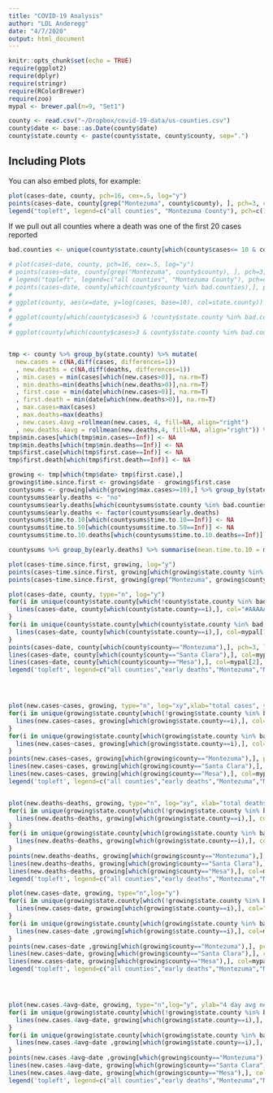 ```yaml
---
title: "COVID-19 Analysis"
author: "LDL Anderegg"
date: "4/7/2020"
output: html_document
---
```


```r
knitr::opts_chunk$set(echo = TRUE)
require(ggplot2)
require(dplyr)
require(stringr)
require(RColorBrewer)
require(zoo)
mypal <- brewer.pal(n=9, "Set1")
```

```r
county <- read.csv("~/Dropbox/covid-19-data/us-counties.csv")
county$date <- base::as.Date(county$date)
county$state.county <- paste(county$state, county$county, sep=".")

```

## Including Plots

You can also embed plots, for example:

```r
plot(cases~date, county, pch=16, cex=.5, log="y")
points(cases~date, county[grep("Montezuma", county$county), ], pch=3, col="red")
legend("topleft", legend=c("all counties", "Montezuma County"), pch=c(16, 3), pt.cex=c(.5,1), col=c("black","red"))
```

If we pull out all counties where a death was one of the first 20 cases reported
``` r
bad.counties <- unique(county$state.county[which(county$cases<= 10 & county$deaths>1)])

# plot(cases~date, county, pch=16, cex=.5, log="y")
# points(cases~date, county[grep("Montezuma", county$county), ], pch=3, col="red")
# legend("topleft", legend=c("all counties", "Montezuma County"), pch=c(16, 3), pt.cex=c(.5,1), col=c("black","red"))
# points(cases~date, county[which(county$county %in% bad.counties),], pch=16, cex=.6, col=county)
# 
# ggplot(county, aes(x=date, y=log(cases, base=10), col=state.county)) + geom_line() + theme(legend.position="none") + geom_point(data=county[grep("Montezuma", county$county),], col="black")
# 
# ggplot(county[which(county$cases>3 & !county$state.county %in% bad.counties),],  aes(x=date, y=log(cases, base=10), col=state.county)) + geom_line() + theme(legend.position="none")
# 
# ggplot(county[which(county$cases>3 & county$state.county %in% bad.counties),],  aes(x=date, y=log(cases, base=10), col=state.county)) + geom_line() + theme(legend.position="none")



```



``` r
tmp <- county %>% group_by(state.county) %>% mutate(
  new.cases = c(NA,diff(cases, differences=1))
  , new.deaths = c(NA,diff(deaths, differences=1))
  , min.cases = min(cases[which(new.cases>0)], na.rm=T)
  , min.deaths=min(deaths[which(new.deaths>0)],na.rm=T)
  , first.case = min(date[which(new.cases>0)], na.rm=T)
  , first.death = min(date[which(new.deaths>0)], na.rm=T)
  , max.cases=max(cases)
  , max.deaths=max(deaths)
  , new.cases.4avg =rollmean(new.cases, 4, fill=NA, align="right")
  , new.deaths.4avg = rollmean(new.deaths,4, fill=NA, align="right")) %>% arrange(state.county)
tmp$min.cases[which(tmp$min.cases==Inf)] <- NA
tmp$min.deaths[which(tmp$min.deaths==Inf)] <- NA
tmp$first.case[which(tmp$first.case==Inf)] <- NA
tmp$first.death[which(tmp$first.death==Inf)] <- NA

growing <- tmp[which(tmp$date> tmp$first.case),]
growing$time.since.first <- growing$date - growing$first.case
countysums <- growing[which(growing$max.cases>=10),] %>% group_by(state,state.county, county, max.cases, max.deaths) %>% summarise( time.to.50 = min(time.since.first[which(cases>= 50)]), time.to.10 = min(time.since.first[which(cases>= 10)]), time.to.10.deaths = min(time.since.first[which(deaths>= 10)]) )
countysums$early.deaths <- "no"
countysums$early.deaths[which(countysums$state.county %in% bad.counties)] <- "yes"
countysums$early.deaths <- factor(countysums$early.deaths)
countysums$time.to.10[which(countysums$time.to.10==Inf)] <- NA
countysums$time.to.50[which(countysums$time.to.50==Inf)] <- NA
countysums$time.to.10.deaths[which(countysums$time.to.10.deaths==Inf)] <- NA

countysums %>% group_by(early.deaths) %>% summarise(mean.time.to.10 = mean(time.to.10, na.rm = T), median.time.to.10 = median(time.to.10, na.rm = T),mean.time.to.50 = mean(time.to.50, na.rm = T))

plot(cases~time.since.first, growing, log="y")
points(cases~time.since.first, growing[which(growing$state.county %in% bad.counties),], pch=16, col="darkred", cex=.5)
points(cases~time.since.first, growing[grep("Montezuma", growing$county),], pch=15, col="red", cex=1)

```



``` r

plot(cases~date, county, type="n", log="y")
for(i in unique(county$state.county[which(!county$state.county %in% bad.counties)])){
  lines(cases~date, county[which(county$state.county==i),], col="#AAAAAA66")
}
for(i in unique(county$state.county[which(county$state.county %in% bad.counties)])){
  lines(cases~date, county[which(county$state.county==i),], col=mypal[1])
}
points(cases~date, county[which(county$county=="Montezuma"),], pch=3, lwd=2, type="b")
lines(cases~date, county[which(county$county=="Santa Clara"),], col=mypal[3], lwd=2)
lines(cases~date, county[which(county$county=="Mesa"),], col=mypal[2], lwd=2)
legend('topleft', legend=c("all counties","early deaths","Montezuma","Mesa","Santa Clara"), lwd=c(1,1,2,2,2), pch=c(NA,NA,3,NA,NA), col=c("#AAAAAA66", mypal[1],"black", mypal[2:3]))





```


``` r

plot(new.cases~cases, growing, type="n", log="xy",xlab="total cases", ylab="new cases")
for(i in unique(growing$state.county[which(!growing$state.county %in% bad.counties)])){
  lines(new.cases~cases, growing[which(growing$state.county==i),], col="#AAAAAA66")
}
for(i in unique(growing$state.county[which(growing$state.county %in% bad.counties)])){
  lines(new.cases~cases, growing[which(growing$state.county==i),], col=mypal[1])
}
points(new.cases~cases, growing[which(growing$county=="Montezuma"),], pch=3, lwd=2, type="b")
lines(new.cases~cases, growing[which(growing$county=="Santa Clara"),], col=mypal[3], lwd=2)
lines(new.cases~cases, growing[which(growing$county=="Mesa"),], col=mypal[2], lwd=2)
legend('topleft', legend=c("all counties","early deaths","Montezuma","Mesa","Santa Clara"), lwd=c(1,1,2,2,2), pch=c(NA,NA,3,NA,NA), col=c("#AAAAAA66", mypal[1],"black", mypal[2:3]))


plot(new.deaths~deaths, growing, type="n", log="xy", xlab="total deaths", ylab="new deaths")
for(i in unique(growing$state.county[which(!growing$state.county %in% bad.counties)])){
  lines(new.deaths~deaths, growing[which(growing$state.county==i),], col="#AAAAAA66")
}
for(i in unique(growing$state.county[which(growing$state.county %in% bad.counties)])){
  lines(new.deaths~deaths, growing[which(growing$state.county==i),], col=mypal[1])
}
points(new.deaths~deaths, growing[which(growing$county=="Montezuma"),], pch=3, lwd=2, type="b")
lines(new.deaths~deaths, growing[which(growing$county=="Santa Clara"),], col=mypal[3], lwd=2)
lines(new.deaths~deaths, growing[which(growing$county=="Mesa"),], col=mypal[2], lwd=2)
legend('topleft', legend=c("all counties","early deaths","Montezuma","Mesa","Santa Clara"), lwd=c(1,1,2,2,2), pch=c(NA,NA,3,NA,NA), col=c("#AAAAAA66", mypal[1],"black", mypal[2:3]))

```



``` r
plot(new.cases~date, growing, type="n",log="y")
for(i in unique(growing$state.county[which(!growing$state.county %in% bad.counties)])){
  lines(new.cases~date, growing[which(growing$state.county==i),], col="#AAAAAA66")
}
for(i in unique(growing$state.county[which(growing$state.county %in% bad.counties)])){
  lines(new.cases~date ,growing[which(growing$state.county==i),], col=mypal[1])
}
points(new.cases~date ,growing[which(growing$county=="Montezuma"),], pch=3, lwd=2, type="b")
lines(new.cases~date, growing[which(growing$county=="Santa Clara"),], col=mypal[3], lwd=2)
lines(new.cases~date, growing[which(growing$county=="Mesa"),], col=mypal[2], lwd=2)
legend('topleft', legend=c("all counties","early deaths","Montezuma","Mesa","Santa Clara"), lwd=c(1,1,2,2,2), pch=c(NA,NA,3,NA,NA), col=c("#AAAAAA66", mypal[1],"black", mypal[2:3]))




plot(new.cases.4avg~date, growing, type="n",log="y", ylab="4 day avg new cases")
for(i in unique(growing$state.county[which(!growing$state.county %in% bad.counties)])){
  lines(new.cases.4avg~date, growing[which(growing$state.county==i),], col="#AAAAAA66")
}
for(i in unique(growing$state.county[which(growing$state.county %in% bad.counties)])){
  lines(new.cases.4avg~date ,growing[which(growing$state.county==i),], col=mypal[1])
}
points(new.cases.4avg~date ,growing[which(growing$county=="Montezuma"),], pch=3, lwd=2, type="b")
lines(new.cases.4avg~date, growing[which(growing$county=="Santa Clara"),], col=mypal[3], lwd=2)
lines(new.cases.4avg~date, growing[which(growing$county=="Mesa"),], col=mypal[2], lwd=2)
legend('topleft', legend=c("all counties","early deaths","Montezuma","Mesa","Santa Clara"), lwd=c(1,1,2,2,2), pch=c(NA,NA,3,NA,NA), col=c("#AAAAAA66", mypal[1],"black", mypal[2:3]))

```
